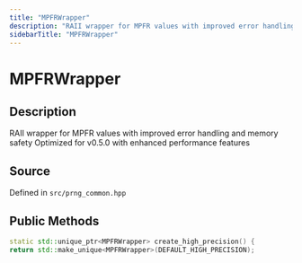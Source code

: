 ```yaml
---
title: "MPFRWrapper"
description: "RAII wrapper for MPFR values with improved error handling and memory safety"
sidebarTitle: "MPFRWrapper"
---
```


# MPFRWrapper

## Description

RAII wrapper for MPFR values with improved error handling and memory safety
Optimized for v0.5.0 with enhanced performance features

## Source

Defined in `src/prng_common.hpp`

## Public Methods

```cpp
static std::unique_ptr<MPFRWrapper> create_high_precision() {
return std::make_unique<MPFRWrapper>(DEFAULT_HIGH_PRECISION);
```
